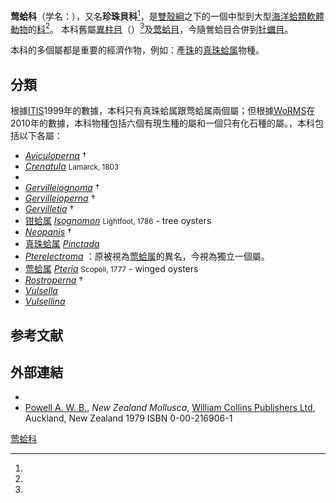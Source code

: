 {{Automatic taxobox
| image = Pinctada margaritifera.jpg
| image_width = 240px
| image_caption = ''[[Pinctada_margaritifera|Pinctada margaritifera]]''
| taxon = Pteriidae
| authority = Gray, 1847 (1820)
| subdivision_ranks = [[屬_(生物)|屬]]
| subdivision = [[#分類|見內文]]
| synonyms =
* Aviculidae Goldfuss, 1820
* Crenatulinae Gray, 1854
* Isognomonidae Woodring, 1925 (1828)
* Margaritidae Blainville, 1824
* Melinidae Meek & Hayden, 1865
* Pedalionidae Stephenson, 1923
* Pernidae J. Fleming, 1828
* Reniellidae Iredale, 1939
* Vulsellidae Gray, 1854
}}

'''莺蛤科'''（学名：{{lang|la|Pteriidae}}），又名'''珍珠貝科'''<ref name=forestry />，是[[雙殼綱|雙殼綱]]之下的一個中型到大型[[海洋動物|海洋]][[蛤類|蛤類]][[軟體動物|軟體動物]]的[[科_(生物)|科]]<ref name="WoRMS_1775" />。
本科舊屬[[異柱目|異柱目]]（{{lang|la|Anisomyaria}}）<ref name=forestry />及[[莺蛤目|莺蛤目]]{{r|WoRMS_1775_old}}，今隨鶯蛤目合併到[[牡蠣目|牡蠣目]]{{r|WoRMS_1775}}。

本科的多個屬都是重要的經濟作物，例如：產[[珍珠|珠]]的[[真珠蛤属|真珠蛤属]]物種。

==分類==
根據[[ITIS|ITIS]]1999年的數據，本科只有真珠蛤属跟莺蛤属兩個屬{{r|ITIS_79590}}；但根據[[WoRMS|WoRMS]]在2010年的數據，本科物種包括六個有現生種的屬和一個只有化石種的屬{{r|WoRMS_1775_old}}。{{as of|2019|8|8}}，本科包括以下各屬{{r|WoRMS_1775}}：
* ''[[Aviculoperna|Aviculoperna]]'' {{small|Cossmann, 1887}} †{{r|WoRMS_1775}}
*  ''[[Crenatula|Crenatula]]'' <small>Lamarck, 1803</small>
* ''{{tsl|en|Electroma (genus)||Electroma}}'' {{small|Stoliczka, 1871}}
* ''[[Gervilleiognoma|Gervilleiognoma]]'' {{small|Aberhan & Hillebrandt, 1996}} †{{r|WoRMS_1775}}
* ''[[Gervilleioperna|Gervilleioperna]]'' {{small|Krumbeck, 1923}} †{{r|WoRMS_1775}}
* ''[[Gervilletia|Gervilletia]]'' {{small|Damborenea, 1987}} †{{r|WoRMS_1775}}
* [[钳蛤属|钳蛤属]] ''[[Isognomon|Isognomon]]'' <small> Lightfoot, 1786</small> - tree oysters 
* ''[[Neopanis|Neopanis]]'' {{small|Beu, 2004}} †
* [[真珠蛤属|真珠蛤属]] ''[[Pinctada|Pinctada]]'' {{small|Röding, 1798}}
* ''[[Pterelectroma|Pterelectroma]]'' {{small|Iredale, 1939}}：原被視為[[莺蛤属|莺蛤属]]的異名{{r|WoRMS_516144_old}}，今視為獨立一個屬{{r|WoRMS_516144}}。
* [[莺蛤属|莺蛤属]] ''[[Pteria_(genus)|Pteria]]'' <small>Scopoli, 1777</small> - winged oysters
* ''[[Rostroperna|Rostroperna]]'' {{small|Cox, 1964}} †{{r|WoRMS_1775}}
* ''[[Vulsella_(genus)|Vulsella]]'' {{small|Röding, 1798}}
* ''[[Vulsellina|Vulsellina]]'' {{small|de Raincourt, 1876}}{{r|WoRMS_1775}}

==参考文献==
{{reflist|refs=
<ref name=forestry>{{cite news |url=http://www.forestry.gov.cn/main/3954/20180104/1063883.html |title=国家重点保护野生动物名录 |publisher=中国野生动物保护协会 |date=2018-01-04 |access-date=2019-10-31 |language=zh-hans |archive-date=2020-09-20 |archive-url=https://web.archive.org/web/20200920100851/http://www.forestry.gov.cn/main/3954/20180104/1063883.html |dead-url=no }}</ref>
<ref name="ITIS_79590">{{ITIS |id=79590 |taxon=Pteriidae |year=1999 }}</ref>
<ref name="WoRMS_1775">{{WoRMS |id=1775
 |title=Pteriidae Gray, 1847 |db=MolluscaBase
 |last=Gofas |first=Serge
 |date=2010-07-09 |access-date=2019-08-08 }}</ref>
<ref name="WoRMS_1775_old">{{WoRMS archive |id=1775 |timestamp=20150702114047
 |title=Pteriidae Gray, 1847 |db=MolluscaBase
 |last=Gofas |first=Serge
 |date=2010-07-09 |archive-date=2015-07-02 |access-date=2019-08-08 }}</ref>
<ref name="WoRMS_516144">{{WoRMS |id=516144
 |title=''Pterelectroma'' Iredale, 1939 |db=MolluscaBase
 |last1=Sartori |first1=André F.
 |last2=Marshall |first2=Bruce
 |last3=Bouchet |first3=Philippe
 |date=2016-04-26 |access-date=2019-08-08 }}</ref>
<ref name="WoRMS_516144_old">{{WoRMS archive |id=516144 |timestamp=20150703182515
 |title=''Pterelectroma'' Iredale, 1939 |db=MolluscaBase
 |last1=Marshall |first1=Bruce
 |last2=Bouchet |first2=Philippe
 |last3=Bastien |first3=Tran
 |date=2016-04-26 |archive-date=2015-07-03 |access-date=2019-08-08 }}</ref>
}}

==外部連結==
{{commonscat|Pteriidae}}
*{{Wikispecies-inline|Pteriidae}}
* [[Arthur_William_Baden_Powell|Powell A. W. B.]], ''New Zealand Mollusca'', [[HarperCollins|William Collins Publishers Ltd]], Auckland, New Zealand 1979 ISBN 0-00-216906-1
{{Taxonbar}}
[[Category:莺蛤科|]]
